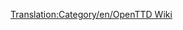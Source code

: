 [[Translation:Category/en/OpenTTD Wiki]]

{{en/Bilingual box| Hu
| Ez a kategória tartalmazza az OpenTTD Wiki különböző tárgyi adminisztrációs szempontjait.
| ''This category contains material relating to various administration aspects of the OpenTTD Wiki.''}}